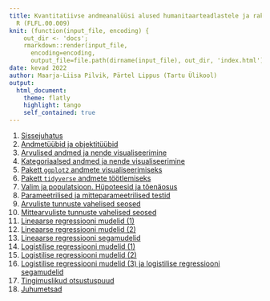 ```yaml
---
title: Kvantitatiivse andmeanalüüsi alused humanitaarteadlastele ja rakendustarkvara
  R (FLFL.00.009)
knit: (function(input_file, encoding) {
    out_dir <- 'docs';
    rmarkdown::render(input_file,
      encoding=encoding,
      output_file=file.path(dirname(input_file), out_dir, 'index.html'))})
date: kevad 2022 
author: Maarja-Liisa Pilvik, Pärtel Lippus (Tartu Ülikool)
output: 
  html_document:
    theme: flatly
    highlight: tango
    self_contained: true
---
```



1. [Sissejuhatus](kvanthum.github.io/1-sissejuhatus.html)  
2. [Andmetüübid ja objektitüübid](kvanthum.github.io/2-andmetyybid_objektityybid.html)  
3. [Arvulised andmed ja nende visualiseerimine](kvanthum.github.io/3-arvulised.html)  
4. [Kategoriaalsed andmed ja nende visualiseerimine](kvanthum.github.io/4-kategoriaalsed.html)  
5. [Pakett `ggplot2` andmete visualiseerimiseks](kvanthum.github.io/5-ggplot2.html) 
6. [Pakett `tidyverse` andmete töötlemiseks](kvanthum.github.io/6-tidyverse.html) 
7. [Valim ja populatsioon. Hüpoteesid ja tõenäosus](kvanthum.github.io/7-valim_hypoteesid.html)  
8. [Parameetrilised ja mitteparameetrilised testid](kvanthum.github.io/8-parameetrilised_mitteparameetrilised.html) 
9. [Arvuliste tunnuste vahelised seosed](kvanthum.github.io/9-arvuliste_seosed.html) 
10. [Mittearvuliste tunnuste vahelised seosed](kvanthum.github.io/10-mittearvuliste_seosed.html)  
11. [Lineaarse regressiooni mudelid (1)](kvanthum.github.io/11-lineaarsed1.html) 
12. [Lineaarse regressiooni mudelid (2)](kvanthum.github.io/12-lineaarsed2.html) 
13. [Lineaarse regressiooni segamudelid](kvanthum.github.io/13-lineaarsed_sega.html) 
14. [Logistilise regressiooni mudelid (1)](kvanthum.github.io/14-logistilised1.html)  
15. [Logistilise regressiooni mudelid (2)](kvanthum.github.io/15-logistilised2.html) 
16. [Logistilise regressiooni mudelid (3) ja logistilise regressiooni segamudelid](kvanthum.github.io/16-logistilised3_sega.html)  
17. [Tingimuslikud otsustuspuud](kvanthum.github.io/17-otsustuspuud.html) 
18. [Juhumetsad](kvanthum.github.io/18-juhumetsad.html) 